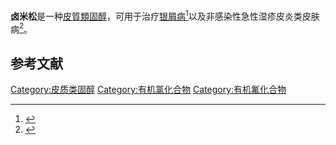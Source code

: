 {{Drugbox
| verifiedrevid = 447610979
| IUPAC_name = (6α,11β,16α)-2-chloro-6,9-difluoro-11,17,21-trihydroxy-16-methylpregna-1,4-diene-3,20-dione
| image = Halometasone.png
| width = 300px

<!--Clinical data-->
| tradename = 
| Drugs.com = {{drugs.com|international|halometasone}}
| pregnancy_AU = <!-- A / B1 / B2 / B3 / C / D / X -->
| pregnancy_US = <!-- A / B            / C / D / X -->
| pregnancy_category = 
| legal_AU = <!-- Unscheduled / S2 / S3 / S4  / S8 -->
| legal_UK = <!-- GSL         / P       / POM / CD -->
| legal_US = <!-- OTC                   / Rx-only  -->
| legal_status = 
| routes_of_administration = 

<!--Pharmacokinetic data-->
| bioavailability = 
| protein_bound = 
| metabolism = 
| elimination_half-life = 
| excretion = 

<!--Identifiers-->
| CAS_number_Ref = {{cascite|correct|??}}
| CAS_number = 50629-82-8
| ChEMBL_Ref = {{ebicite|changed|EBI}}
| ChEMBL = 1587228
| ATC_prefix = D07
| ATC_suffix = AC12
| DrugBank_Ref = {{drugbankcite|correct|drugbank}}
| DrugBank =  
| UNII_Ref = {{fdacite|correct|FDA}}
| UNII = J69Z9UU41Z
|  PubChem = 9846332
|  ChemSpiderID_Ref = {{chemspidercite|changed|chemspider}}
| ChemSpiderID = 8022046
|  smiles = O=C(CO)[C@]3(O)[C@]2(C[C@H](O)[C@]4(F)[C@@]/1(\C(=C/C(=O)C(\Cl)=C\1)[C@@H](F)C[C@H]4[C@@H]2C[C@H]3C)C)C
|  StdInChI_Ref = {{stdinchicite|changed|chemspider}}
| StdInChI = 1S/C22H27ClF2O5/c1-10-4-11-12-5-15(24)13-6-16(27)14(23)7-19(13,2)21(12,25)17(28)8-20(11,3)22(10,30)18(29)9-26/h6-7,10-12,15,17,26,28,30H,4-5,8-9H2,1-3H3/t10-,11+,12+,15+,17+,19+,20+,21+,22+/m1/s1
|  StdInChIKey_Ref = {{stdinchicite|changed|chemspider}}
| StdInChIKey = GGXMRPUKBWXVHE-MIHLVHIWSA-N

<!--Chemical data-->
| C=22 | H=27 | Cl=1 | F=2 | O=5
| molecular_weight = 444.896 g/mol
| synonyms = <small>(6''S'',8''S'',9''R'',10''S'',11''S'',13''S'',16''R'',17''R'')-2-chloro-6,9-difluoro-11,17-dihydroxy-17-(2-hydroxy-acetyl)-10,13,16-trimethyl-6,7,8,11,12,14,15,16-octahydrocyclopenta[''a'']phenanthren-3-one</small>
}}
{{medical}}
'''卤米松'''是一种[[皮質類固醇|皮質類固醇]]，可用于治疗[[银屑病|银屑病]]<ref>{{cite journal |pmid=6339290 |year=1983 |last1=Galbiati |first1=G |last2=Bonfacini |first2=V |last3=Candiani |first3=F |title=Halometasone cream by day and halometasone ointment at night for the treatment of patients with chronic psoriasis vulgaris |volume=11 Suppl 1 |pages=31–3 |journal=The Journal of international medical research}}</ref>以及非感染性急性湿疹皮炎类皮肤病<ref>{{cite journal |pmid=6339286 |year=1983 |last1=Yawalkar |first1=SJ |last2=MacArol |first2=V |last3=Montanari |first3=C |title=An overview of international clinical trials with halometasone cream |volume=11 Suppl 1 |pages=1–7 |journal=The Journal of international medical research}}</ref>。

==参考文献==
{{Reflist}}

{{Corticosteroids}}
{{Glucocorticoids}}

[[Category:皮质类固醇|Category:皮质类固醇]]
[[Category:有机氯化合物|Category:有机氯化合物]]
[[Category:有机氟化合物|Category:有机氟化合物]]

{{dermatologic-drug-stub}}